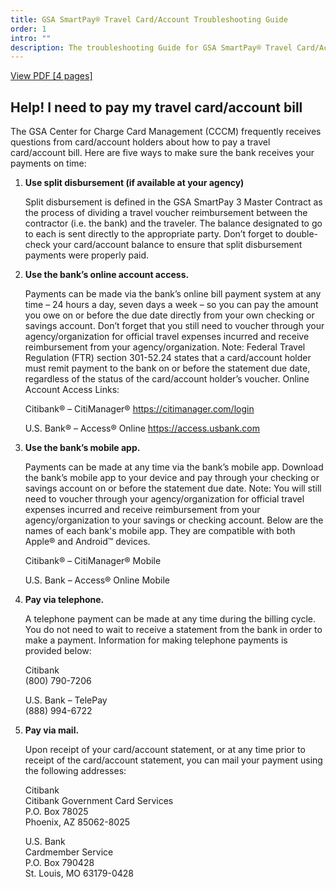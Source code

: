 ```yaml
---
title: GSA SmartPay® Travel Card/Account Troubleshooting Guide
order: 1
intro: ""
description: The troubleshooting Guide for GSA SmartPay® Travel Card/Account
---
```


<a href="/files/publications/publications-travel-card-troubleshooting-guide.pdf" class="usa-button usa-button--outline">View PDF [4 pages] </a>

## Help! I need to pay my travel card/account bill

The GSA Center for Charge Card Management (CCCM) frequently receives questions from card/account holders about how to pay a travel card/account bill. Here 
are five ways to make sure the bank receives your payments on time:


1. **Use split disbursement (if available at your agency)**

    Split disbursement is defined in the GSA SmartPay 3 Master Contract as the process of dividing a travel voucher reimbursement between the contractor (i.e. the bank) and the traveler. The balance designated to go to each is sent directly to the appropriate party. Don’t forget to double-check your card/account balance to ensure that split disbursement payments were properly paid.

2. **Use the bank’s online account access.**

    Payments can be made via the bank’s online bill payment system at any time – 24 hours a day, seven days a week – so you can pay the amount you owe on or before the due date directly from your own checking or savings account. Don’t forget that you still need to voucher through your agency/organization for official travel expenses incurred and receive reimbursement from your agency/organization. Note: Federal Travel Regulation (FTR) section 301-52.24 states that a card/account holder must remit payment to the bank on or before the statement due date, regardless of the status of the card/account holder’s voucher. Online Account Access Links:

    Citibank® – CitiManager®
    https://citimanager.com/login

    U.S. Bank® – Access® Online
    https://access.usbank.com

3. **Use the bank’s mobile app.**

    Payments can be made at any time via the bank’s mobile app. Download the bank’s mobile app to your device and pay through your checking or savings account on or before the statement due date. Note: You will still need to voucher through your agency/organization for official travel expenses incurred and receive reimbursement from your agency/organization to your savings or checking account. Below are the names of each bank's mobile app. They are compatible with both Apple® and Android™ devices.

    Citibank® – CitiManager® Mobile

    U.S. Bank – Access® Online Mobile

4. **Pay via telephone.**

    A telephone payment can be made at any time during the billing cycle. You do not need to wait to receive a statement from the bank in order to make a payment. Information for making telephone payments is provided below:

    Citibank  
    (800) 790-7206

    U.S. Bank – TelePay  
    (888) 994-6722

5. **Pay via mail.**

    Upon receipt of your card/account statement, or at any time prior to receipt of the card/account statement, you can mail your payment using the following addresses:

    Citibank  
    Citibank Government Card Services  
    P.O. Box 78025  
    Phoenix, AZ 85062-8025  

    U.S. Bank  
    Cardmember Service  
    P.O. Box 790428  
    St. Louis, MO 63179-0428  
